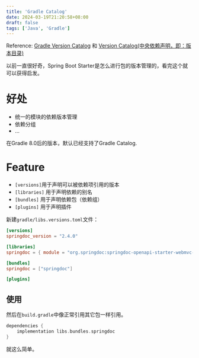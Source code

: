 ```yaml
---
title: 'Gradle Catalog'
date: 2024-03-19T21:20:58+08:00
draft: false
tags: ['Java', 'Gradle']
---
```


Reference: [Gradle Version Catalog](https://medium.com/@callmeryan/gradle-version-catalog-728111fa210f) 和 [Version Catalog(中央依赖声明，即：版本目录)](https://juejin.cn/post/7202122510388084793)

以前一直很好奇，Spring Boot Starter是怎么进行包的版本管理的，看完这个就可以获得启发。

# 好处
- 统一的模块的依赖版本管理
- 依赖分组
- ...

在Gradle 8.0后的版本，默认已经支持了Gradle Catalog.

# Feature

- `[versions]`用于声明可以被依赖项引用的版本
- `[libraries]` 用于声明依赖的别名
- `[bundles]` 用于声明依赖包（依赖组）
- `[plugins]` 用于声明插件

新建`gradle/libs.versions.toml`文件：

```toml
[versions]
springdoc_version = "2.4.0"

[libraries]
springdoc = { module = "org.springdoc:springdoc-openapi-starter-webmvc-ui", version.ref = "springdoc_version" }

[bundles]
springdoc = ["springdoc"]

[plugins]
```

## 使用
然后在`build.gradle`中像正常引用其它包一样引用。

```gradle
dependencies {
	implementation libs.bundles.springdoc
}
```
就这么简单。
